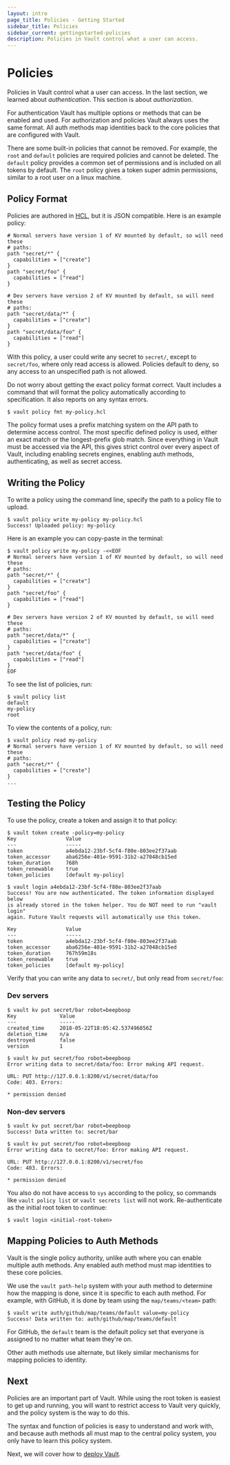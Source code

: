 ```yaml
---
layout: intro
page_title: Policies - Getting Started
sidebar_title: Policies
sidebar_current: gettingstarted-policies
description: Policies in Vault control what a user can access.
---
```


# Policies

Policies in Vault control what a user can access. In the last section, we
learned about _authentication_. This section is about _authorization_.

For authentication Vault has multiple options or methods that can be enabled and
used. For authorization and policies Vault always uses the same format. All auth
methods map identities back to the core policies that are configured with Vault.

There are some built-in policies that cannot be removed. For example, the `root`
and `default` policies are required policies and cannot be deleted. The
`default` policy provides a common set of permissions and is included on all
tokens by default. The `root` policy gives a token super admin permissions,
similar to a root user on a linux machine.

## Policy Format

Policies are authored in [HCL][hcl], but it is JSON compatible. Here is an
example policy:

```hcl
# Normal servers have version 1 of KV mounted by default, so will need these
# paths:
path "secret/*" {
  capabilities = ["create"]
}
path "secret/foo" {
  capabilities = ["read"]
}

# Dev servers have version 2 of KV mounted by default, so will need these
# paths:
path "secret/data/*" {
  capabilities = ["create"]
}
path "secret/data/foo" {
  capabilities = ["read"]
}
```

With this policy, a user could write any secret to `secret/`, except to
`secret/foo`, where only read access is allowed. Policies default to deny, so
any access to an unspecified path is not allowed.

Do not worry about getting the exact policy format correct. Vault includes a
command that will format the policy automatically according to specification. It
also reports on any syntax errors.

```text
$ vault policy fmt my-policy.hcl
```

The policy format uses a prefix matching system on the API path to determine
access control. The most specific defined policy is used, either an exact match
or the longest-prefix glob match. Since everything in Vault must be accessed via
the API, this gives strict control over every aspect of Vault, including
enabling secrets engines, enabling auth methods, authenticating, as well as
secret access.

## Writing the Policy

To write a policy using the command line, specify the path to a policy file to
upload.

```text
$ vault policy write my-policy my-policy.hcl
Success! Uploaded policy: my-policy
```

Here is an example you can copy-paste in the terminal:

```text
$ vault policy write my-policy -<<EOF
# Normal servers have version 1 of KV mounted by default, so will need these
# paths:
path "secret/*" {
  capabilities = ["create"]
}
path "secret/foo" {
  capabilities = ["read"]
}

# Dev servers have version 2 of KV mounted by default, so will need these
# paths:
path "secret/data/*" {
  capabilities = ["create"]
}
path "secret/data/foo" {
  capabilities = ["read"]
}
EOF
```

To see the list of policies, run:

```text
$ vault policy list
default
my-policy
root
```

To view the contents of a policy, run:

```text
$ vault policy read my-policy
# Normal servers have version 1 of KV mounted by default, so will need these
# paths:
path "secret/*" {
  capabilities = ["create"]
}
...
```

## Testing the Policy

To use the policy, create a token and assign it to that policy:

```text
$ vault token create -policy=my-policy
Key                Value
---                -----
token              a4ebda12-23bf-5cf4-f80e-803ee2f37aab
token_accessor     aba6256e-401e-9591-31b2-a27048cb15ed
token_duration     768h
token_renewable    true
token_policies     [default my-policy]

$ vault login a4ebda12-23bf-5cf4-f80e-803ee2f37aab
Success! You are now authenticated. The token information displayed below
is already stored in the token helper. You do NOT need to run "vault login"
again. Future Vault requests will automatically use this token.

Key                Value
---                -----
token              a4ebda12-23bf-5cf4-f80e-803ee2f37aab
token_accessor     aba6256e-401e-9591-31b2-a27048cb15ed
token_duration     767h59m18s
token_renewable    true
token_policies     [default my-policy]
```

Verify that you can write any data to `secret/`, but only read from
`secret/foo`:

### Dev servers

```text
$ vault kv put secret/bar robot=beepboop
Key              Value
---              -----
created_time     2018-05-22T18:05:42.537496856Z
deletion_time    n/a
destroyed        false
version          1

$ vault kv put secret/foo robot=beepboop
Error writing data to secret/data/foo: Error making API request.

URL: PUT http://127.0.0.1:8200/v1/secret/data/foo
Code: 403. Errors:

* permission denied
```

### Non-dev servers

```text
$ vault kv put secret/bar robot=beepboop
Success! Data written to: secret/bar

$ vault kv put secret/foo robot=beepboop
Error writing data to secret/foo: Error making API request.

URL: PUT http://127.0.0.1:8200/v1/secret/foo
Code: 403. Errors:

* permission denied
```

You also do not have access to `sys` according to the policy, so commands like
`vault policy list` or `vault secrets list` will not work. Re-authenticate as
the initial root token to continue:

```text
$ vault login <initial-root-token>
```

## Mapping Policies to Auth Methods

Vault is the single policy authority, unlike auth where you can enable multiple
auth methods. Any enabled auth method must map identities to these core
policies.

We use the `vault path-help` system with your auth method to determine how the
mapping is done, since it is specific to each auth method. For example, with
GitHub, it is done by team using the `map/teams/<team>` path:

```text
$ vault write auth/github/map/teams/default value=my-policy
Success! Data written to: auth/github/map/teams/default
```

For GitHub, the `default` team is the default policy set that everyone is
assigned to no matter what team they're on.

Other auth methods use alternate, but likely similar mechanisms for mapping
policies to identity.

## Next

Policies are an important part of Vault. While using the root token is easiest
to get up and running, you will want to restrict access to Vault very quickly,
and the policy system is the way to do this.

The syntax and function of policies is easy to understand and work with, and
because auth methods all must map to the central policy system, you only have to
learn this policy system.

Next, we will cover how to [deploy Vault](/intro/getting-started/deploy.html).

[hcl]: https://github.com/hashicorp/hcl
